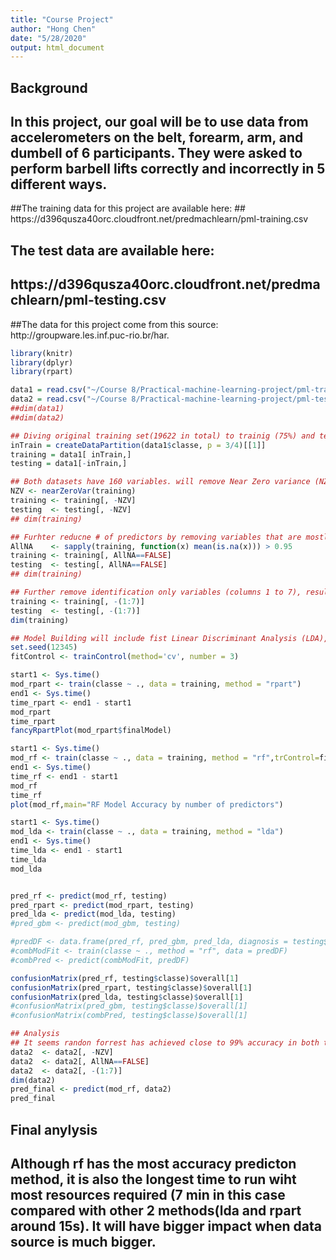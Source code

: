 ```yaml
---
title: "Course Project"
author: "Hong Chen"
date: "5/28/2020"
output: html_document
---
```


## Background
## In this project, our goal will be to use data from accelerometers on the belt, forearm, arm, and dumbell of 6 participants. They were asked to perform barbell lifts correctly and incorrectly in 5 different ways.

##The training data for this project are available here:
## https://d396qusza40orc.cloudfront.net/predmachlearn/pml-training.csv

## The test data are available here:
## https://d396qusza40orc.cloudfront.net/predmachlearn/pml-testing.csv

##The data for this project come from this source: http://groupware.les.inf.puc-rio.br/har. 


```r
library(knitr)
library(dplyr)
library(rpart)

data1 = read.csv("~/Course 8/Practical-machine-learning-project/pml-training.csv")
data2 = read.csv("~/Course 8/Practical-machine-learning-project/pml-testing.csv")
##dim(data1)
##dim(data2)

## Diving original training set(19622 in total) to trainig (75%) and testing (25%)
inTrain = createDataPartition(data1$classe, p = 3/4)[[1]]
training = data1[ inTrain,]
testing = data1[-inTrain,]

## Both datasets have 160 variables. will remove Near Zero variance (NZV) variables, resulting in 102 predictors after processing 
NZV <- nearZeroVar(training)
training <- training[, -NZV]
testing  <- testing[, -NZV]
## dim(training)

## Furhter reducne # of predictors by removing variables that are mostly NA, resulting in 59 predictors left
AllNA    <- sapply(training, function(x) mean(is.na(x))) > 0.95
training <- training[, AllNA==FALSE]
testing  <- testing[, AllNA==FALSE]
## dim(training)

## Further remove identification only variables (columns 1 to 7), resulting in 52 predictors only 
training <- training[, -(1:7)]
testing  <- testing[, -(1:7)]
dim(training)

## Model Building will include fist Linear Discriminant Analysis (LDA), then non-linea indluding random forest (rf),  gradient boosting method (gbm), but I will implement cross-validation to avoid over-fitting first 
set.seed(12345)
fitControl <- trainControl(method='cv', number = 3)

start1 <- Sys.time()  
mod_rpart <- train(classe ~ ., data = training, method = "rpart")
end1 <- Sys.time()   
time_rpart <- end1 - start1
mod_rpart
time_rpart
fancyRpartPlot(mod_rpart$finalModel)

start1 <- Sys.time() 
mod_rf <- train(classe ~ ., data = training, method = "rf",trControl=fitControl, VERBOSE=FALSE)
end1 <- Sys.time()   
time_rf <- end1 - start1 
mod_rf
time_rf
plot(mod_rf,main="RF Model Accuracy by number of predictors")

start1 <- Sys.time() 
mod_lda <- train(classe ~ ., data = training, method = "lda")
end1 <- Sys.time()   
time_lda <- end1 - start1 
time_lda
mod_lda


pred_rf <- predict(mod_rf, testing)
pred_rpart <- predict(mod_rpart, testing)
pred_lda <- predict(mod_lda, testing)
#pred_gbm <- predict(mod_gbm, testing)

#predDF <- data.frame(pred_rf, pred_gbm, pred_lda, diagnosis = testing$classe)
#combModFit <- train(classe ~ ., method = "rf", data = predDF)
#combPred <- predict(combModFit, predDF)

confusionMatrix(pred_rf, testing$classe)$overall[1]
confusionMatrix(pred_rpart, testing$classe)$overall[1]
confusionMatrix(pred_lda, testing$classe)$overall[1]
#confusionMatrix(pred_gbm, testing$classe)$overall[1]
#confusionMatrix(combPred, testing$classe)$overall[1]

## Analysis
## It seems randon forrest has achieved close to 99% accuracy in both trainnig and test dataset. we will use this as final model for downloaded test dataset, otherwise we could try to use model combination to increase accuracy when needed
data2  <- data2[, -NZV]
data2  <- data2[, AllNA==FALSE]
data2  <- data2[, -(1:7)]
dim(data2)
pred_final <- predict(mod_rf, data2)
pred_final
```

## Final anylysis
## Although rf has the most accuracy predicton method, it is also the longest time to run wiht most resources required (7 min in this case compared with other 2 methods(lda and rpart around 15s). It will have bigger impact when data source is much bigger.
